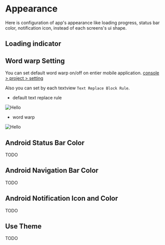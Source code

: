 # Appearance

Here is configuration of app's appearance like loading progress, status bar color, notification icon,
instead of each screens's ui shape.

## Loading indicator

## Word warp Setting

You can set default word warp on/off on entier mobile application.
[console > project > setting](https://www.devil-app-builder.com/project/setting)

Also you can set by each textview `Text Replace Block Rule`.


- default text replace rule

![Hello](/image/wordwrap_default.png)

- word warp

![Hello](/image/wordwrap_on.png)

## Android Status Bar Color

TODO

## Android Navigation Bar Color

TODO

## Android Notification Icon and Color

TODO

## Use Theme

TODO


